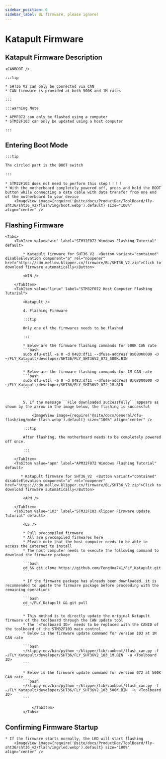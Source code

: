 ```yaml
---
sidebar_position: 6
sidebar_label: BL firmware, please ignore!
---
```




# Katapult Firmware

## Katapult Firmware Description

    <CANBOOT />

    :::tip

    * SHT36 V2 can only be connected via CAN
    * CAN firmware is provided at both 500K and 1M rates

    :::

    :::warning Note

    * APMF072 can only be flashed using a computer
    * STM32F103 can only be updated using a host computer

    :::

## Entering Boot Mode

    :::tip

    The circled part is the BOOT switch

    :::

    * STM32F103 does not need to perform this step！！！！
    * With the motherboard completely powered off, press and hold the BOOT button while connecting a data cable with data transfer from one end of the motherboard to your device
        <ImageView image={require('@site/docs/ProductDoc/ToolBoard/fly-sht36/sht36_v2/flash/img/boot.webp').default} size="100%" align="center" />

## Flashing Firmware
    <Tabs>
        <TabItem value="win" label="STM32F072 Windows Flashing Tutorial" default>

            * Katapult firmware for SHT36_V2  <Button variant="contained" disableElevation component="a" rel="noopener" href="https://cdn.mellow.klipper.cn/firmware/BL/SHT36_V2.zip">Click to download firmware automatically</Button>

            <WIN />

        </TabItem>
        <TabItem value="linux" label="STM32F072 Host Computer Flashing Tutorial">
            
            <Katapult />

            4. Flashing Firmware

            :::tip

            Only one of the firmwares needs to be flashed

            :::

            * Below are the firmware flashing commands for 500K CAN rate
            ```bash
            sudo dfu-util -a 0 -d 0483:df11 --dfuse-address 0x08000000 -D ~/FLY_Katapult/developer/SHT36/FLY_SHT36V2_072_500K.BIN
            ```
                       
            * Below are the firmware flashing commands for 1M CAN rate
            ```bash
            sudo dfu-util -a 0 -d 0483:df11 --dfuse-address 0x08000000 -D ~/FLY_Katapult/developer/SHT36/FLY_SHT36V2_072_1M.BIN
            ```


            5. If the message ``File downloaded successfully`` appears as shown by the arrow in the image below, the flashing is successful

                <ImageView image={require('@site/docs/General/dfu-flash/img/make-flash.webp').default} size="100%" align="center" />

            :::tip

            After flashing, the motherboard needs to be completely powered off once.

            :::

        </TabItem>
        <TabItem value="apm" label="APM32F072 Windows Flashing Tutorial" default>

           * Katapult firmware for SHT36_V2  <Button variant="contained" disableElevation component="a" rel="noopener" href="https://cdn.mellow.klipper.cn/firmware/BL/SHT36_V2.zip">Click to download firmware automatically</Button>

            <APM />
            
        </TabItem>
        <TabItem value="103" label="STM32F103 Klipper Firmware Update Tutorial" default>

            <LS />

            * Pull precompiled firmware
            * All are precompiled firmwares here
            * Please note that the host computer needs to be able to access the internet to install
            * The host computer needs to execute the following command to download the firmware package

            ```bash
            cd && git clone https://github.com/FengHua741/FLY_Katapult.git
            ```

            * If the firmware package has already been downloaded, it is recommended to update the firmware package before proceeding with the remaining operations

            ```bash
            cd ~/FLY_Katapult && git pull
            ```

            * This method is to directly update the original Katapult firmware of the toolboard through the CAN update tool
            * The `<Toolboard ID>` needs to be replaced with the CANID of the toolboard of the STM32F103 main control
            * Below is the firmware update command for version 103 at 1M CAN rate

            ```bash
            ~/klippy-env/bin/python ~/klipper/lib/canboot/flash_can.py -f ~/FLY_Katapult/developer/SHT36/FLY_SHT36V2_103_1M.BIN  -u <Toolboard ID>
            ```

            * Below is the firmware update command for version 072 at 500K CAN rate
            ```bash
            ~/klippy-env/bin/python ~/klipper/lib/canboot/flash_can.py -f ~/FLY_Katapult/developer/SHT36/FLY_SHT36V2_103_500K.BIN  -u <Toolboard ID>
            ```
                    
                </TabItem>
            </Tabs>

## Confirming Firmware Startup

    * If the firmware starts normally, the LED will start flashing
        <ImageView image={require('@site/docs/ProductDoc/ToolBoard/fly-sht36/sht36_v2/flash/img/led.webp').default} size="100%" align="center" />

